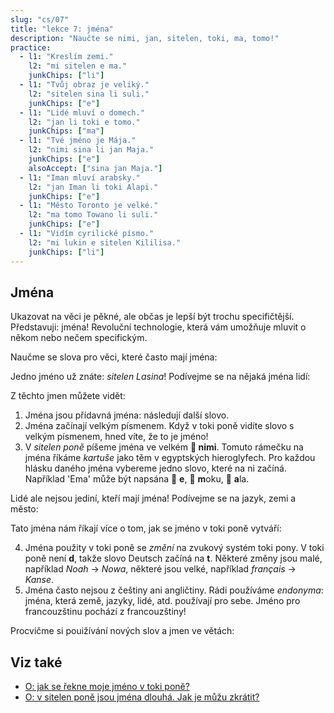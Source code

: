 ---
slug: "cs/07"
title: "lekce 7: jména"
description: "Naučte se nimi, jan, sitelen, toki, ma, tomo!"
practice:
  - l1: "Kreslím zemi."
    l2: "mi sitelen e ma."
    junkChips: ["li"]
  - l1: "Tvůj obraz je veliký."
    l2: "sitelen sina li suli."
    junkChips: ["e"]
  - l1: "Lidé mluví o domech."
    l2: "jan li toki e tomo."
    junkChips: ["ma"]
  - l1: "Tvé jméno je Mája."
    l2: "nimi sina li jan Maja."
    junkChips: ["e"]
    alsoAccept: ["sina jan Maja."]
  - l1: "Iman mluví arabsky."
    l2: "jan Iman li toki Alapi."
    junkChips: ["e"]
  - l1: "Město Toronto je velké."
    l2: "ma tomo Towano li suli."
    junkChips: ["e"]
  - l1: "Vidím cyrilické písmo."
    l2: "mi lukin e sitelen Kililisa."
    junkChips: ["li"]
---


## Jména

Ukazovat na věci je pěkné, ale občas je lepší být trochu specifičtější. Představuji: jména! Revoluční technologie, která vám umožňuje mluvit o někom nebo nečem specifickým.

Naučme se slova pro věci, které často mají jména:

<List>
  <Word sl="nimi" m="jméno, slovo" />
  <Word sl="jan" m="člověk" />
  <Word sl="sitelen" m="obraz, písmo; kreslit, psát" />
  <Word sl="toki" m="mluva, jazyk; mluvit" />
  <Word sl="ma" m="místo, země" />
  <Word sl="tomo" m="stavení, místnost, domov" />
</List>

Jedno jméno už znáte: _sitelen Lasina_! Podívejme se na nějaká jména lidí:

<List>
  <Sentence sl="jan Nowa" m="člověk jmenovaný Noah (z anglického 'Noah')" />
  <Sentence sl="jan Ema" m="člověk jmenovaný Ema (z českého 'Ema')" />
</List>

Z těchto jmen můžete vidět:
1. Jména jsou přídavná jména: následují další slovo.
2. Jména začínají velkým písmenem. Když v toki poně vidíte slovo s velkým písmenem, hned víte, že to je jméno!
3. V _sitelen poně_ píšeme jména ve velkém **󱥂 nimi**. Tomuto rámečku na jména říkáme _kartuše_ jako těm v egyptských hieroglyfech. Pro každou hlásku daného jména vybereme jedno slovo, které na ni začíná. Například 'Ema' může být napsána 󱤉 **e**, 󱤶 **m**oku, 󱤂 **a**la. 

Lidé ale nejsou jediní, kteří mají jména! Podívejme se na jazyk, zemi a město:

<List>
  <Sentence
    sl="toki Kanse"
    m="jazyk jménem francouzština (z francouzského 'français')"
  />
  <Sentence sl="ma Tosi" m="země jménem Německo (z německého 'Deutsch')" />
  <Sentence
    sl="ma tomo Loma"
    m="místo budov jménem Řím (z latinského 'Rōma')"
  />
</List>

Tato jména nám říkají více o tom, jak se jméno v toki poně vytváří:

4. Jména použity v toki poně se _změní_ na zvukový systém toki pony. V toki poně není **d**, takže slovo Deutsch začíná na **t**. Některé změny jsou malé, například _Noah_ → _Nowa_, některé jsou velké, například _français_ → _Kanse_.
5. Jména často nejsou z češtiny ani angličtiny. Rádi používáme _endonyma_: jména, která země, jazyky, lidé, atd. používají pro sebe. Jméno pro francouzštinu pochází z francouzštiny!

Procvičme si pouižívání nových slov a jmen ve větách:

<List>
  <Sentence sl="waso li lukin e ma." m="Pták se dívá na zem." />
  <Sentence sl="jan li toki e tomo." m="Lidé mluví o budově." />
  <Sentence sl="jan pona li toki pona." m="Příjemní lidé mluví dobře." />
  <Sentence sl="nimi ona li jan Kenta." m="Jeho jméno je Kenta." />
  <Sentence sl="jan Sunita li sitelen e pipi." m="Sunita kreslí brouka." />
  <Sentence sl="jan Nina li toki Kanse." m="Nina mluví francouzsky." />
  <Sentence sl="jan Ema li sona pona e ma Tosi." m="Ema dobře zná Německo." />
</List>

<Practice exercises={frontmatter.practice} />

## Viz také
* [O: jak se řekne moje jméno v toki poně?](/cs/make-a-name/)
* [O: v sitelen poně jsou jména dlouhá. Jak je můžu zkrátit?](/cs/simpler-cartouches/)
